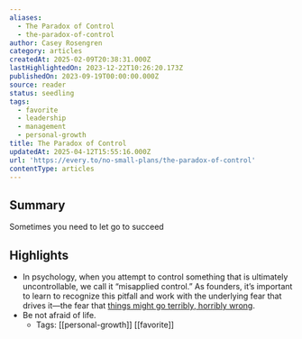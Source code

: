 ```yaml
---
aliases:
  - The Paradox of Control
  - the-paradox-of-control
author: Casey Rosengren
category: articles
createdAt: 2025-02-09T20:38:31.000Z
lastHighlightedOn: 2023-12-22T10:26:20.173Z
publishedOn: 2023-09-19T00:00:00.000Z
source: reader
status: seedling
tags:
  - favorite
  - leadership
  - management
  - personal-growth
title: The Paradox of Control
updatedAt: 2025-04-12T15:55:16.000Z
url: 'https://every.to/no-small-plans/the-paradox-of-control'
contentType: articles
---
```

## Summary

Sometimes you need to let go to succeed

## Highlights

- In psychology, when you attempt to control something that is ultimately uncontrollable, we call it “misapplied control.” As founders, it’s important to learn to recognize this pitfall and work with the underlying fear that drives it—the fear that [things might go terribly, horribly wrong](https://www.amazon.com/Things-Might-Terribly-Horribly-Wrong/dp/1572247118).
- Be not afraid of life.
    - Tags: [[personal-growth]] [[favorite]]
